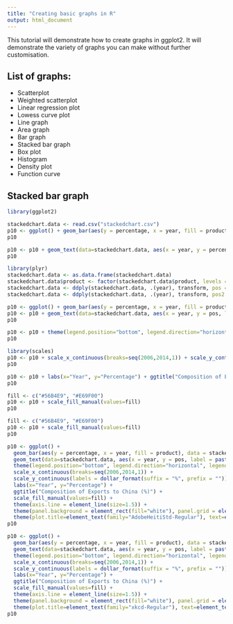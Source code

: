 ```yaml
---
title: "Creating basic graphs in R"
output: html_document
---
```


This tutorial will demonstrate how to create graphs in ggplot2. It will demonstrate the variety of graphs you can make without further customisation.

## List of graphs:
* Scatterplot
* Weighted scatterplot
* Linear regression plot
* Lowess curve plot
* Line graph
* Area graph
* Bar graph
* Stacked bar graph
* Box plot
* Histogram
* Density plot
* Function curve

## Stacked bar graph

```r
library(ggplot2)

stackedchart.data <- read.csv("stackedchart.csv")
p10 <- ggplot() + geom_bar(aes(y = percentage, x = year, fill = product), data = stackedchart.data, stat="identity")
p10
```

```r
p10 <- p10 + geom_text(data=stackedchart.data, aes(x = year, y = percentage, label = paste0(percentage,"%")))
p10
```

```r
library(plyr)
stackedchart.data <- as.data.frame(stackedchart.data)
stackedchart.data$product <- factor(stackedchart.data$product, levels = c("cobre","otros"), labels = c("Copper","Pulp wood, Fruit, Salmon & Others"))
stackedchart.data <- ddply(stackedchart.data, .(year), transform, pos = cumsum(percentage) - (0.5 * percentage))
stackedchart.data <- ddply(stackedchart.data, .(year), transform, pos2 = cumsum(export) - (0.5 * export))

p10 <- ggplot() + geom_bar(aes(y = percentage, x = year, fill = product), data = stackedchart.data, stat="identity")
p10 <- p10 + geom_text(data=stackedchart.data, aes(x = year, y = pos, label = paste0(percentage,"%")))
p10
```

```r
p10 <- p10 + theme(legend.position="bottom", legend.direction="horizontal", legend.title = element_blank())
p10
```

```r
library(scales)
p10 <- p10 + scale_x_continuous(breaks=seq(2006,2014,1)) + scale_y_continuous(labels = dollar_format(suffix = "%", prefix = ""))
p10
```

```r
p10 <- p10 + labs(x="Year", y="Percentage") + ggtitle("Composition of Exports to China (%)") 
p10
```

```r
fill <- c("#56B4E9", "#E69F00")
p10 <- p10 + scale_fill_manual(values=fill)
p10
```

```r
fill <- c("#56B4E9", "#E69F00")
p10 <- p10 + scale_fill_manual(values=fill)
p10
```

```r
p10 <- ggplot() + 
  geom_bar(aes(y = percentage, x = year, fill = product), data = stackedchart.data, stat="identity") + 
  geom_text(data=stackedchart.data, aes(x = year, y = pos, label = paste0(percentage,"%")), colour="black", family="AdobeHeitiStd-Regular", size = 5) + 
  theme(legend.position="bottom", legend.direction="horizontal", legend.title = element_blank()) + 
  scale_x_continuous(breaks=seq(2006,2014,1)) + 
  scale_y_continuous(labels = dollar_format(suffix = "%", prefix = "")) + 
  labs(x="Year", y="Percentage") + 
  ggtitle("Composition of Exports to China (%)") + 
  scale_fill_manual(values=fill) + 
  theme(axis.line = element_line(size=1.5)) + 
  theme(panel.background = element_rect(fill="white"), panel.grid = element_line(colour="white")) + 
  theme(plot.title=element_text(family="AdobeHeitiStd-Regular"), text=element_text(family="AdobeHeitiStd-Regular"), axis.text.x=element_text(colour="black"), axis.text.y=element_text(colour="black")) 
p10
```

```r
p10 <- ggplot() + 
  geom_bar(aes(y = percentage, x = year, fill = product), data = stackedchart.data, stat="identity") + 
  geom_text(data=stackedchart.data, aes(x = year, y = pos, label = paste0(percentage,"%")), colour="black", family="xkcd-Regular", size = 5) + 
  theme(legend.position="bottom", legend.direction="horizontal", legend.title = element_blank()) + 
  scale_x_continuous(breaks=seq(2006,2014,1)) + 
  scale_y_continuous(labels = dollar_format(suffix = "%", prefix = "")) + 
  labs(x="Year", y="Percentage") + 
  ggtitle("Composition of Exports to China (%)") + 
  scale_fill_manual(values=fill) + 
  theme(axis.line = element_line(size=1.5)) + 
  theme(panel.background = element_rect(fill="white"), panel.grid = element_line(colour="white")) + 
  theme(plot.title=element_text(family="xkcd-Regular"), text=element_text(family="xkcd-Regular"), axis.text.x=element_text(colour="black"), axis.text.y=element_text(colour="black")) 
p10
```






